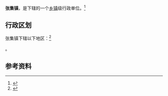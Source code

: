 {{中国乡级行政区|37/17/22/114/000}}

'''张集镇'''，是{{PRC admin/fullname|37/17/22/114/000|3}}下辖的一个[[乡镇|乡镇]]级行政单位。<ref>{{PRC admin/ref sgc|{{PRC admin/parent|37/17/22/114/000}}}}</ref>

== 行政区划 ==

张集镇下辖以下地区：<ref>{{PRC admin/ref sgc|37/17/22/114/000}}</ref>

{{PRC admin/children|37/17/22/114/000}}。

== 参考资料 ==

{{reflist}}

{{行政区划小作品}}
{{PRC admin/navcat|37/17/22/114/000}}